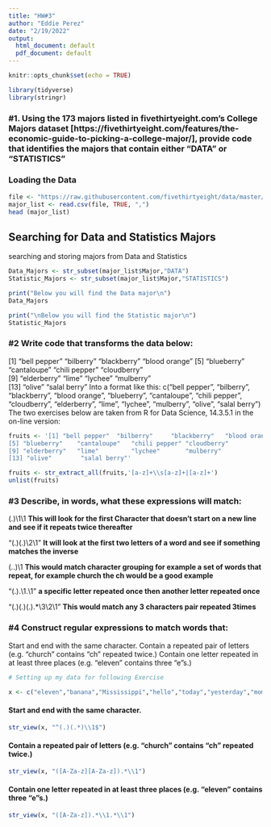```yaml
---
title: "HW#3"
author: "Eddie Perez"
date: "2/19/2022"
output:
  html_document: default
  pdf_document: default
---
```


```r
knitr::opts_chunk$set(echo = TRUE)
```

```r
library(tidyverse)
library(stringr)
```

### #1. Using the 173 majors listed in fivethirtyeight.com’s College Majors dataset [https://fivethirtyeight.com/features/the-economic-guide-to-picking-a-college-major/], provide code that identifies the majors that contain either "DATA" or "STATISTICS"

### Loading the Data
```r
file <- "https://raw.githubusercontent.com/fivethirtyeight/data/master/college-majors/majors-list.csv"
major_list <- read.csv(file, TRUE, ",")
head (major_list)
```
## Searching for Data and Statistics Majors 
searching and storing majors from Data and Statistics

```r
Data_Majors <- str_subset(major_list$Major,"DATA")
Statistic_Majors <- str_subset(major_list$Major,"STATISTICS")

print("Below you will find the Data major\n")
Data_Majors

print("\nBelow you will find the Statistic major\n")
Statistic_Majors

```


### #2 Write code that transforms the data below:
[1] "bell pepper"  "bilberry"     "blackberry"   "blood orange"
[5] "blueberry"    "cantaloupe"   "chili pepper" "cloudberry"  
[9] "elderberry"   "lime"         "lychee"       "mulberry"    
[13] "olive"        "salal berry"
Into a format like this:
c("bell pepper", "bilberry", "blackberry", "blood orange", "blueberry", "cantaloupe", "chili pepper", "cloudberry", "elderberry", "lime", "lychee", "mulberry", "olive", "salal berry")
The two exercises below are taken from R for Data Science, 14.3.5.1 in the on-line version:

```r
fruits <- '[1] "bell pepper"  "bilberry"     "blackberry"   "blood orange"
[5] "blueberry"    "cantaloupe"   "chili pepper" "cloudberry"  
[9] "elderberry"   "lime"         "lychee"       "mulberry"    
[13] "olive"        "salal berry"'

fruits <- str_extract_all(fruits,'[a-z]+\\s[a-z]+|[a-z]+')
unlist(fruits)

```


### #3 Describe, in words, what these expressions will match:
(.)\1\1 **This will look for the first Character that doesn't start on a new line and see if it repeats twice thereafter**

"(.)(.)\\2\\1" **It will look at the first two letters of a word and see if something matches the inverse**

(..)\1 **This would match character grouping for example a set of words that repeat, for example church the ch would be a good example**

"(.).\\1.\\1" **a specific letter repeated once then another letter repeated once**

"(.)(.)(.).*\\3\\2\\1" **This would match any 3 characters pair repeated 3times**



### #4 Construct regular expressions to match words that:
Start and end with the same character.
Contain a repeated pair of letters (e.g. "church" contains "ch" repeated twice.)
Contain one letter repeated in at least three places (e.g. "eleven" contains three "e"s.)

```r
# Setting up my data for following Exercise

x <- c("eleven","banana","Mississippi","hello","today","yesterday","mom","dad")


```


#### Start and end with the same character.

```r
str_view(x, "^(.)(.*)\\1$")
```


#### Contain a repeated pair of letters (e.g. "church" contains "ch" repeated twice.)

```r

str_view(x, "([A-Za-z][A-Za-z]).*\\1")

```

#### Contain one letter repeated in at least three places (e.g. "eleven" contains three "e"s.)

```r

str_view(x, "([A-Za-z]).*\\1.*\\1")

```

